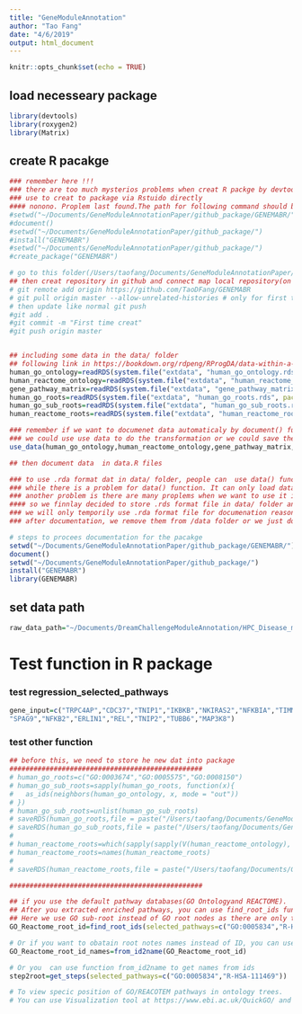 ```yaml
---
title: "GeneModuleAnnotation"
author: "Tao Fang"
date: "4/6/2019"
output: html_document
---
```


```r
knitr::opts_chunk$set(echo = TRUE)
```

## load necesseary package
```r
library(devtools)
library(roxygen2)
library(Matrix)
```
## create R pacakge
```r
### remember here !!!
### there are too much mysterios problems when creat R packge by devtools in Rstudio
### use to creat to package via Rstuido directly
#### nonono. Proplem last found.The path for following command should be right !!!!!
#setwd("~/Documents/GeneModuleAnnotationPaper/github_package/GENEMABR/")
#document()
#setwd("~/Documents/GeneModuleAnnotationPaper/github_package/")
#install("GENEMABR")
#setwd("~/Documents/GeneModuleAnnotationPaper/github_package/")
#create_package("GENEMABR")

# go to this folder(/Users/taofang/Documents/GeneModuleAnnotationPaper/github_package/GENEMABR) and initialize it with git init command
## then creat repository in github and connect map local repository(on my own computer) to github repository
# git remote add origin https://github.com/TaoDFang/GENEMABR
# git pull origin master --allow-unrelated-histories # only for first time
# then update like normal git push 
#git add .
#git commit -m "First time creat"
#git push origin master


## including some data in the data/ folder
## following link in https://bookdown.org/rdpeng/RProgDA/data-within-a-package.html
human_go_ontology=readRDS(system.file("extdata", "human_go_ontology.rds", package = "GENEMABR"))
human_reactome_ontology=readRDS(system.file("extdata", "human_reactome_ontology.rds", package = "GENEMABR"))
gene_pathway_matrix=readRDS(system.file("extdata", "gene_pathway_matrix.rds", package = "GENEMABR"))
human_go_roots=readRDS(system.file("extdata", "human_go_roots.rds", package = "GENEMABR"))
human_go_sub_roots=readRDS(system.file("extdata", "human_go_sub_roots.rds", package = "GENEMABR"))
human_reactome_roots=readRDS(system.file("extdata", "human_reactome_roots.rds", package = "GENEMABR"))

### remember if we want to documenet data automaticaly by document() funcion. We have to store datasets as rda format inseatd of into data/foler
### we could use use data to do the transformation or we could save the rda data in /data folder direactly 
use_data(human_go_ontology,human_reactome_ontology,gene_pathway_matrix,human_go_roots,human_go_sub_roots,human_reactome_roots,overwrite = TRUE)

## then document data  in data.R files

### to use .rda format dat in data/ folder, people can  use data() function like data(gene_pathway_matrix,package = "GENEMABR")
### while there is a problem for data() function. It can only load data while cant not be assigned to a variable at first place. 
### another problem is there are many proplems when we want to use it inside  function.  
#### so we finnlay decided to store .rds format file in data/ folder and use it in this way: readRDS(system.file("data", "gene_pathway_matrix.rds", package = "GENEMABR"))
### we will only temporily use .rda format file for documenation reason.
### after documentation, we remove them from /data folder or we just dont push them to github by add someting in ".gitignore" file

# steps to procees documentation for the pacakge
setwd("~/Documents/GeneModuleAnnotationPaper/github_package/GENEMABR/")
document()
setwd("~/Documents/GeneModuleAnnotationPaper/github_package/")
install("GENEMABR")
library(GENEMABR)

```



## set data path
```r
raw_data_path="~/Documents/DreamChallengeModuleAnnotation/HPC_Disease_module_identification_DREAM_change/"
```


# Test function in R package

### test regression_selected_pathways
```r
gene_input=c("TRPC4AP","CDC37","TNIP1","IKBKB","NKIRAS2","NFKBIA","TIMM50","RELB","TNFAIP3","NFKBIB","HSPA1A","NFKBIE",
"SPAG9","NFKB2","ERLIN1","REL","TNIP2","TUBB6","MAP3K8")
```

### test other function
```r
## before this, we need to store he new dat into package
################################################
# human_go_roots=c("GO:0003674","GO:0005575","GO:0008150")
# human_go_sub_roots=sapply(human_go_roots, function(x){
#   as_ids(neighbors(human_go_ontology, x, mode = "out"))
# })
# human_go_sub_roots=unlist(human_go_sub_roots)
# saveRDS(human_go_roots,file = paste("/Users/taofang/Documents/GeneModuleAnnotationPaper/code/GENEMABR/inst/extdata/","human_go_roots.rds",sep = ""))
# saveRDS(human_go_sub_roots,file = paste("/Users/taofang/Documents/GeneModuleAnnotationPaper/code/GENEMABR/inst/extdata/","human_go_sub_roots.rds",sep = ""))
# 
# human_reactome_roots=which(sapply(sapply(V(human_reactome_ontology), function(x) neighbors(human_reactome_ontology,x, mode="in")), length) == 0)
# human_reactome_roots=names(human_reactome_roots)
# 
# saveRDS(human_reactome_roots,file = paste("/Users/taofang/Documents/GeneModuleAnnotationPaper/code/GENEMABR/inst/extdata/","human_reactome_roots.rds",sep = ""))

################################################

## if you use the default pathway databases(GO Ontologyand REACTOME).
## After you extracted enriched pathways, you can use find_root_ids function to find thier GO sub-root or REACTOME roots(ID) to help you better understanding the biological meanings of pathways.
## Here we use GO sub-root instead of GO root nodes as there are only three roots in the GO ontology and it's not so specific 
GO_Reactome_root_id=find_root_ids(selected_pathways=c("GO:0005834","R-HSA-111469"))

# Or if you want to obatain root notes names instead of ID, you can use function from_id2name to get names from ids
GO_Reactome_root_id_names=from_id2name(GO_Reactome_root_id)

# Or you  can use function from_id2name to get names from ids 
step2root=get_steps(selected_pathways=c("GO:0005834","R-HSA-111469"))

# To view specic position of GO/REACOTEM pathways in ontology trees.
# You can use Visualization tool at https://www.ebi.ac.uk/QuickGO/ and https://reactome.org/PathwayBrowser/ 

```










